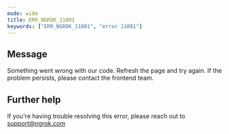 ```yaml
---
mode: wide
title: ERR_NGROK_11001
keywords: ["ERR_NGROK_11001", "error 11001"]
---
```


## Message

Something went wrong with our code. Refresh the page and try again. If the problem persists, please contact the frontend team.

## Further help

If you're having trouble resolving this error, please reach out to [support@ngrok.com](mailto:support@ngrok.com?subject=Help%20with%20ERR_NGROK_11001)
